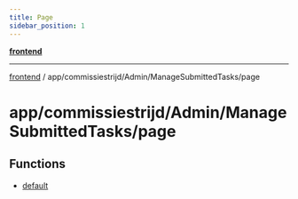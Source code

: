 ```yaml
---
title: Page
sidebar_position: 1
---
```


[**frontend**](./page/../../../../..)

***

[frontend](./page/../../../../..) / app/commissiestrijd/Admin/ManageSubmittedTasks/page

# app/commissiestrijd/Admin/ManageSubmittedTasks/page

## Functions

- [default](./page/functions/default)
